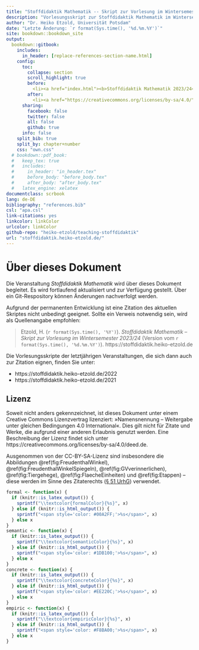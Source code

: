 ```yaml
---
title: "Stoffdidaktik Mathematik -- Skript zur Vorlesung im Wintersemester 2023/24"
description: "Vorlesungsskript zur Stoffdidaktik Mathematik im Wintersemester 2023/24 an der Universität Potsdam bei Dr. Heiko Etzold"
author: "Dr. Heiko Etzold, Universität Potsdam"
date: "Letzte Änderung: `r format(Sys.time(), '%d.%m.%Y')`"
site: bookdown::bookdown_site
output:
  bookdown::gitbook:
    includes:
      in_header: [replace-references-section-name.html]
    config:
      toc:
        collapse: section 
        scroll_highlight: true
        before: 
          <li><a href="index.html"><b>Stoffdidaktik Mathematik 2023/24</b></a></li>
        after:
          <li><a href="https://creativecommons.org/licenses/by-sa/4.0/" style="display:inline;"><img style="vertical-align:middle;" src="pictures/by-sa.png" height="20px"/></a>Heiko Etzold, 2023</li>
      sharing:
        facebook: false
        twitter: false
        all: false
        github: true
      info: false
    split_bib: true
    split_by: chapter+number
    css: "own.css"
  # bookdown::pdf_book:
  #   keep_tex: true
  #   includes:
  #     in_header: "in_header.tex"
  #     before_body: "before_body.tex"
  #     after_body: "after_body.tex"
  #   latex_engine: xelatex
documentclass: scrbook
lang: de-DE
bibliography: "references.bib"
csl: "apa.csl"
link-citations: yes
linkcolor: linkColor
urlcolor: linkColor
github-repo: "heiko-etzold/teaching-stoffdidaktik"
url: "stoffdidaktik.heiko-etzold.de/"
---
```


# Über dieses Dokument {-}

Die Veranstaltung *Stoffdidaktik Mathematik* wird über dieses Dokument begleitet. Es wird fortlaufend aktualisiert und zur Verfügung gestellt. Über ein Git-Respository können Änderungen nachverfolgt werden. 
<!-- In der html-Version gelangt man über die Menüleiste am oberen Rand sowohl zu den Rohdaten als auch zu einer pdf-Version. Die Darstellung der Inhalte ist jedoch optimiert für die html-Version dieses Dokuments. -->

Aufgrund der permanenten Entwicklung ist eine Zitation des aktuellen Skriptes nicht unbedingt geeignet. Sollte ein Verweis notwendig sein, wird als Quellenangabe empfohlen: 

> Etzold, H. (`r format(Sys.time(), '%Y')`). *Stoffdidaktik Mathematik -- Skript zur Vorlesung im Wintersemester 2023/24* (Version vom `r format(Sys.time(), '%d.%m.%Y')`). https://stoffdidaktik.heiko-etzold.de

Die Vorlesungsskripte der letztjährigen Veranstaltungen, die sich dann auch zur Zitation eignen, finden Sie unter:

- https://stoffdidaktik.heiko-etzold.de/2022
- https://stoffdidaktik.heiko-etzold.de/2021


## Lizenz {.unnumbered .unlisted}
Soweit nicht anders gekennzeichnet, ist dieses Dokument unter einem Creative Commons Lizenzvertrag lizenziert: »Namensnennung – Weitergabe unter gleichen Bedingungen 4.0 International«. Dies gilt nicht für Zitate und Werke, die aufgrund einer anderen Erlaubnis genutzt werden.
Eine Beschreibung der Lizenz findet sich unter https://creativecommons.org/licenses/by-sa/4.0/deed.de.

Ausgenommen von der CC-BY-SA-Lizenz sind insbesondere die Abbildungen \@ref(fig:FreudenthalWinkel), \@ref(fig:FreudenthalWinkelSpiegeln), \@ref(fig:GVverinnerlichen), \@ref(fig:Tiergehege), \@ref(fig:FlaecheEinheiten) und \@ref(fig:Etappen)<!-- , \@ref(fig:Etappen), \@ref(fig:ACAT) und \@ref(fig:ProzentErkunden) bis \@ref(fig:Schwierig), \@ref(fig:Mittelsenkrechte) bis \@ref(fig:InnenwinkelReissen), \@ref(fig:ThalesBeweis) und \@ref(fig:DefinitionZufallsexperiment) bis \@ref(fig:Prozessbetrachtung)--> -- diese werden im Sinne des Zitaterechts ([§ 51 UrhG](https://www.gesetze-im-internet.de/urhg/__51.html)) verwendet.


```r
formal <- function(x) {
  if (knitr::is_latex_output()) {
    sprintf("\\textcolor{formalColor}{%s}", x)
  } else if (knitr::is_html_output()) {
    sprintf("<span style='color: #00A2FF;'>%s</span>", x)
  } else x
}
semantic <- function(x) {
  if (knitr::is_latex_output()) {
    sprintf("\\textcolor{semanticColor}{%s}", x)
  } else if (knitr::is_html_output()) {
    sprintf("<span style='color: #1DB100;'>%s</span>", x)
  } else x
}
concrete <- function(x) {
  if (knitr::is_latex_output()) {
    sprintf("\\textcolor{concreteColor}{%s}", x)
  } else if (knitr::is_html_output()) {
    sprintf("<span style='color: #EE220C;'>%s</span>", x)
  } else x
}
empiric <- function(x) {
  if (knitr::is_latex_output()) {
    sprintf("\\textcolor{empiricColor}{%s}", x)
  } else if (knitr::is_html_output()) {
    sprintf("<span style='color: #F8BA00;'>%s</span>", x)
  } else x
}
```


